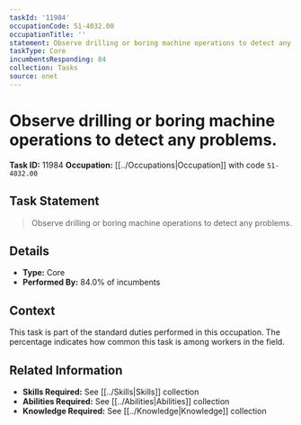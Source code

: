 ```yaml
---
taskId: '11984'
occupationCode: 51-4032.00
occupationTitle: ''
statement: Observe drilling or boring machine operations to detect any problems.
taskType: Core
incumbentsResponding: 84
collection: Tasks
source: onet
---
```

# Observe drilling or boring machine operations to detect any problems.

**Task ID:** 11984
**Occupation:** [[../Occupations|Occupation]] with code `51-4032.00`

## Task Statement

> Observe drilling or boring machine operations to detect any problems.

## Details

- **Type:** Core
- **Performed By:** 84.0% of incumbents

## Context

This task is part of the standard duties performed in this occupation. The percentage indicates how common this task is among workers in the field.

## Related Information

- **Skills Required:** See [[../Skills|Skills]] collection
- **Abilities Required:** See [[../Abilities|Abilities]] collection
- **Knowledge Required:** See [[../Knowledge|Knowledge]] collection
